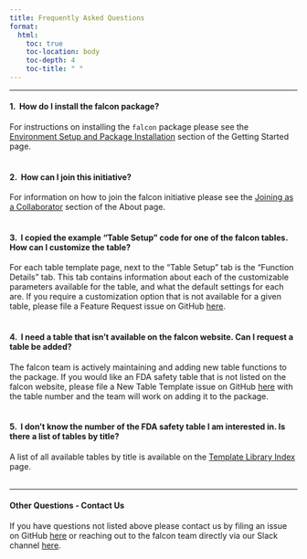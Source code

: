 ```yaml
---
title: Frequently Asked Questions
format:
  html:
    toc: true
    toc-location: body
    toc-depth: 4
    toc-title: " "
---
```


------------------------------------------------------------------------

#### 1. \ How do I install the falcon package?

For instructions on installing the `falcon` package please see the [Environment Setup and Package Installation](https://pharmaverse.github.io/falcon/quarto/getting_started.html#environment-setup-and-package-installation) section of the Getting Started page.
<br/><br/>


#### 2. \ How can I join this initiative?

For information on how to join the falcon initiative please see the [Joining as a Collaborator](https://pharmaverse.github.io/falcon/quarto/about.html#joining-as-a-collaborator) section of the About page.
<br/><br/>


#### 3. \ I copied the example "Table Setup" code for one of the falcon tables. How can I customize the table?

For each table template page, next to the "Table Setup" tab is the "Function Details" tab. This tab contains information about each of the customizable parameters available for the table, and what the default settings for each are. If you require a customization option that is not available for a given table, please file a Feature Request issue on GitHub [here](https://github.com/pharmaverse/falcon/issues/new/choose).
<br/><br/>


#### 4. \ I need a table that isn't available on the falcon website. Can I request a table be added?

The falcon team is actively maintaining and adding new table functions to the package. If you would like an FDA safety table that is not listed on the falcon website, please file a New Table Template issue on GitHub [here](https://github.com/pharmaverse/falcon/issues/new/choose) with the table number and the team will work on adding it to the package.
<br/><br/>


#### 5. \ I don't know the number of the FDA safety table I am interested in. Is there a list of tables by title?

A list of all available tables by title is available on the [Template Library Index](index-templates.qmd) page.
<br/><br/>


------------------------------------------------------------------------


#### Other Questions - Contact Us

If you have questions not listed above please contact us by filing an issue on GitHub [here](https://github.com/pharmaverse/falcon/issues/new/choose) or reaching out to the falcon team directly via our Slack channel [here](https://app.slack.com/client/T028PB489D3/C04MQS12MND).
